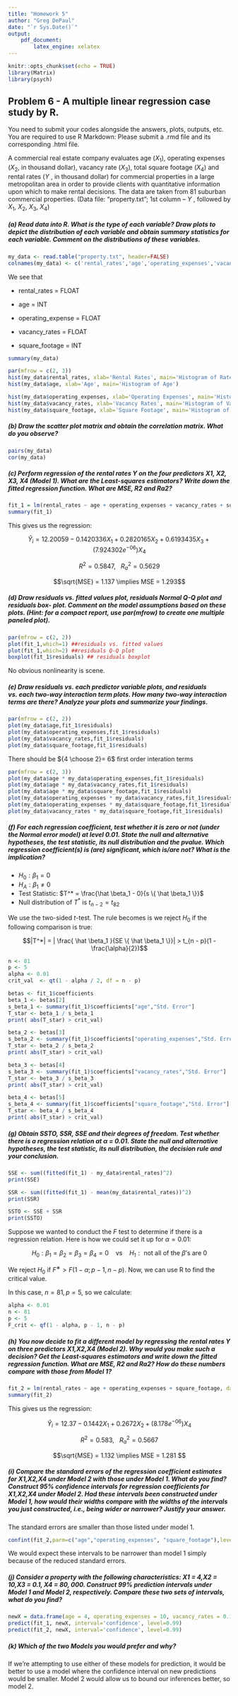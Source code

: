 ```yaml
---
title: "Homework 5"
author: "Greg DePaul"
date: "`r Sys.Date()`"
output:
    pdf_document:
        latex_engine: xelatex
---
```


```r
knitr::opts_chunk$set(echo = TRUE)
library(Matrix)
library(psych)
```

## Problem 6 - A multiple linear regression case study by R.

You need to submit your codes alongside the answers, plots, outputs, etc. You are required to use R Markdown: Please submit a .rmd file and its corresponding .html file.

A commercial real estate company evaluates age ($X_1$), operating expenses ($X_2$, in thousand dollar), vacancy rate ($X_3$), total square footage ($X_4$) and rental rates ($Y$ , in thousand dollar) for commercial properties in a large metropolitan area in order to provide clients with quantitative information upon which to make rental decisions. The data are taken from 81 suburban commercial properties. (Data file: “property.txt”; 1st column – $Y$ , followed by $X_1$, $X_2$, $X_3$, $X_4$)

##### (a) Read data into R. What is the type of each variable? Draw plots to depict the distribution of each variable and obtain summary statistics for each variable. Comment on the distributions of these variables.

```r
my_data <- read.table("property.txt", header=FALSE)
colnames(my_data) <- c('rental_rates','age','operating_expenses','vacancy_rates','square_footage')
```

We see that 

- rental_rates = FLOAT

- age = INT 

- operating_expense = FLOAT

- vacancy_rates = FLOAT

- square_footage = INT

```r
summary(my_data)

par(mfrow = c(2, 3))
hist(my_data$rental_rates, xlab='Rental Rates', main='Histogram of Rates')
hist(my_data$age, xlab='Age', main='Histogram of Age')

hist(my_data$operating_expenses, xlab='Operating Expenses', main='Histogram of Operating Expenses')
hist(my_data$vacancy_rates, xlab='Vacancy Rates', main='Histogram of Vacancy Rates')
hist(my_data$square_footage, xlab='Square Footage', main='Histogram of Square Footage')
```

##### (b) Draw the scatter plot matrix and obtain the correlation matrix. What do you observe?

```r
pairs(my_data)
cor(my_data)
```

##### (c) Perform regression of the rental rates Y on the four predictors X1, X2, X3, X4 (Model 1). What are the Least-squares estimators? Write down the fitted regression function. What are MSE, R2 and Ra2?

```r
fit_1 = lm(rental_rates ~ age + operating_expenses + vacancy_rates + square_footage, data=my_data)
summary(fit_1)
```

This gives us the regression: 

$$\hat Y_i = 12.20059 - 0.1420336 X_1 + 0.2820165 X_2 + 0.6193435 X_3 + (7.924302e^{-06}) X_4 $$

$$R^2 = 0.5847, \ \ \ R_a^2 = 0.5629$$

$$\sqrt{MSE} = 1.137 \implies MSE = 1.293$$

##### (d) Draw residuals vs. fitted values plot, residuals Normal Q-Q plot and residuals box- plot. Comment on the model assumptions based on these plots. (Hint: for a compact report, use par(mfrow) to create one multiple paneled plot).

```r
par(mfrow = c(2, 2))
plot(fit_1,which=1) ##residuals vs. fitted values
plot(fit_1,which=2) ##residuals Q-Q plot
boxplot(fit_1$residuals) ## residuals boxplot
```

No obvious nonlinearity is scene. 

##### (e) Draw residuals vs. each predictor variable plots, and residuals vs. each two-way interaction term plots. How many two-way interaction terms are there? Analyze your plots and summarize your findings.

```r
par(mfrow = c(2, 2))
plot(my_data$age,fit_1$residuals)
plot(my_data$operating_expenses,fit_1$residuals)
plot(my_data$vacancy_rates,fit_1$residuals)
plot(my_data$square_footage,fit_1$residuals)
```

There should be ${4 \choose 2}= 6$ first order interation terms 

```r
par(mfrow = c(2, 3))
plot(my_data$age * my_data$operating_expenses,fit_1$residuals)
plot(my_data$age * my_data$vacancy_rates,fit_1$residuals)
plot(my_data$age * my_data$square_footage,fit_1$residuals)
plot(my_data$operating_expenses * my_data$vacancy_rates,fit_1$residuals)
plot(my_data$operating_expenses * my_data$square_footage,fit_1$residuals)
plot(my_data$vacancy_rates * my_data$square_footage,fit_1$residuals)
```

##### (f) For each regression coefficient, test whether it is zero or not (under the Normal error model) at level 0.01. State the null and alternative hypotheses, the test statistic, its null distribution and the pvalue. Which regression coefficient(s) is (are) significant, which is/are not? What is the implication?

- $H_0 : \beta_1 = 0$ 
- $H_A : \beta_1 \not = 0$
- Test Statistic: $T^* = \frac{\hat \beta_1 - 0}{s \{ \hat \beta_1 \}}$
- Null distribution of $T^*$ is $t_{n - 2} = t_{82}$


We use the two-sided $t$-test. The rule becomes is we reject $H_0$ if the following comparison is true:  

$$|T^*| = | \frac{ \hat \beta_1 }{SE \{ \hat \beta_1 \}}| > t_{n - p}(1 - \frac{\alpha}{2})$$

```r
n <- 81
p <- 5
alpha <- 0.01
crit_val  <- qt(1 - alpha / 2, df = n - p)

betas <- fit_1$coefficients
beta_1 <- betas[2]
s_beta_1 <- summary(fit_1)$coefficients["age","Std. Error"]
T_star <- beta_1 / s_beta_1
print( abs(T_star) > crit_val)
```

```r
beta_2 <- betas[3]
s_beta_2 <- summary(fit_1)$coefficients["operating_expenses","Std. Error"]
T_star <- beta_2 / s_beta_2
print( abs(T_star) > crit_val)
```

```r
beta_3 <- betas[4]
s_beta_3 <- summary(fit_1)$coefficients["vacancy_rates","Std. Error"]
T_star <- beta_3 / s_beta_3
print( abs(T_star) > crit_val)
```

```r
beta_4 <- betas[5]
s_beta_4 <- summary(fit_1)$coefficients["square_footage","Std. Error"]
T_star <- beta_4 / s_beta_4
print( abs(T_star) > crit_val)
```

##### (g) Obtain SSTO, SSR, SSE and their degrees of freedom. Test whether there is a regression relation at α = 0.01. State the null and alternative hypotheses, the test statistic, its null distribution, the decision rule and your conclusion.

```r
SSE <- sum((fitted(fit_1) - my_data$rental_rates)^2)
print(SSE)

SSR <- sum((fitted(fit_1) - mean(my_data$rental_rates))^2)
print(SSR)

SSTO <- SSE + SSR
print(SSTO)
```

Suppose we wanted to conduct the $F$ test to determine if there is a regression relation. Here is how we could set it up for $\alpha = 0.01$:

$$H_0: \beta_1= \beta_2= \beta_3 = \beta_4 =0 \ \ \ \text{ vs } \ \ \ H_1: \text{ not all of the } \beta \text{'s are } 0$$

We reject $H_0$ if $F^∗ > F(1− \alpha;p−1,n−p)$. Now, we can use R to find the critical value.

In this case, $n = 81, p = 5$, so we calculate: 

```r
alpha <- 0.01
n <- 81
p <- 5
F_crit <- qf(1 - alpha, p - 1, n - p)
```

##### (h) You now decide to fit a different model by regressing the rental rates Y on three predictors X1,X2,X4 (Model 2). Why would you make such a decision? Get the Least-squares estimators and write down the fitted regression function. What are MSE, R2 and Ra2? How do these numbers compare with those from Model 1?

```r
fit_2 = lm(rental_rates ~ age + operating_expenses + square_footage, data=my_data)
summary(fit_2)
```

This gives us the regression: 

$$\hat Y_i = 12.37 - 0.1442 X_1 + 0.2672 X_2 + (8.178e^{-06}) X_4 $$

$$R^2 = 0.583, \ \ \ R_a^2 = 0.5667 $$

$$\sqrt{MSE} = 1.132 \implies MSE = 1.281 $$

##### (i) Compare the standard errors of the regression coefficient estimates for X1,X2,X4 under Model 2 with those under Model 1. What do you find? Construct 95% confidence intervals for regression coefficients for X1,X2,X4 under Model 2. Had these intervals been constructed under Model 1, how would their widths compare with the widths of the intervals you just constructed, i.e., being wider or narrower? Justify your answer.

The standard errors are smaller than those listed under model 1. 

```r
confint(fit_2,parm=c("age","operating_expenses", "square_footage"),level=.95)
```

We would expect these intervals to be narrower than model 1 simply because of the reduced standard errors. 

##### (j) Consider a property with the following characteristics: X1 = 4,X2 = 10,X3 = 0.1, X4 = 80, 000. Construct 99% prediction intervals under Model 1 and Model 2, respectively. Compare these two sets of intervals, what do you find?

```r
newX = data.frame(age = 4, operating_expenses = 10, vacancy_rates = 0.1, square_footage = 80000)
predict(fit_1, newX, interval='confidence', level=0.99)
predict(fit_2, newX, interval='confidence', level=0.99)
```

##### (k) Which of the two Models you would prefer and why?

If we're attempting to use either of these models for prediction, it would be better to use a model where the confidence interval on new predictions would be smaller. Model 2 would allow us to bound our inferences better, so model 2. 
